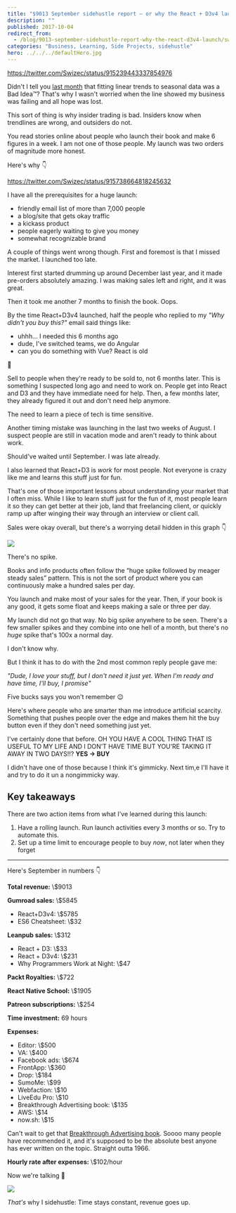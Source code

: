 ```yaml
---
title: "$9013 September sidehustle report – or why the React + D3v4 launch was not 6 figures or even 5"
description: ""
published: 2017-10-04
redirect_from:
  - /blog/9013-september-sidehustle-report-why-the-react-d3v4-launch/swizec/7837
categories: "Business, Learning, Side Projects, sidehustle"
hero: ../../../defaultHero.jpg
---
```


https://twitter.com/Swizec/status/915239443337854976

Didn't I tell you [last month](https://swizec.com/blog/2629-august-sidehustle-report/swizec/7782) that fitting linear trends to seasonal data was a Bad Idea™? That's why I wasn't worried when the line showed my business was failing and all hope was lost.

This sort of thing is why insider trading is bad. Insiders know when trendlines are wrong, and outsiders do not.

You read stories online about people who launch their book and make 6 figures in a week. I am not one of those people. My launch was two orders of magnitude more honest.

Here's why 👇

https://twitter.com/Swizec/status/915738664818245632

I have all the prerequisites for a huge launch:

- friendly email list of more than 7,000 people
- a blog/site that gets okay traffic
- a kickass product
- people eagerly waiting to give you money
- somewhat recognizable brand

A couple of things went wrong though. First and foremost is that I missed the market. I launched too late.

Interest first started drumming up around December last year, and it made pre-orders absolutely amazing. I was making sales left and right, and it was great.

Then it took me another 7 months to finish the book. Oops.

By the time React+D3v4 launched, half the people who replied to my _"Why didn't you buy this?"_ email said things like:

- uhhh… I needed this 6 months ago
- dude, I've switched teams, we do Angular
- can you do something with Vue? React is old

💩

Sell to people when they're ready to be sold to, not 6 months later. This is something I suspected long ago and need to work on. People get into React and D3 and they have immediate need for help. Then, a few months later, they already figured it out and don't need help anymore.

The need to learn a piece of tech is time sensitive.

Another timing mistake was launching in the last two weeks of August. I suspect people are still in vacation mode and aren't ready to think about work.

Should've waited until September. I was late already.

I also learned that React+D3 is _work_ for most people. Not everyone is crazy like me and learns this stuff just for fun.

That's one of those important lessons about understanding your market that I often miss. While I like to learn stuff just for the fun of it, most people learn it so they can get better at their job, land that freelancing client, or quickly ramp up after winging their way through an interview or client call.

Sales were okay overall, but there's a worrying detail hidden in this graph 👇

![](https://swizec.com/blog/wp-content/uploads/2017/10/Screen-Shot-2017-10-04-at-09.21.58.png)

There's no spike.

Books and info products often follow the “huge spike followed by meager steady sales” pattern. This is not the sort of product where you can continuously make a hundred sales per day.

You launch and make most of your sales for the year. Then, if your book is any good, it gets some float and keeps making a sale or three per day.

My launch did not go that way. No big spike anywhere to be seen. There's a few smaller spikes and they combine into one hell of a month, but there's no _huge_ spike that's 100x a normal day.

I don't know why.

But I think it has to do with the 2nd most common reply people gave me:

_"Dude, I love your stuff, but I don't need it just yet. When I'm ready and have time, I'll buy, I promise"_

Five bucks says you won't remember 😉

Here's where people who are smarter than me introduce artificial scarcity. Something that pushes people over the edge and makes them hit the buy button even if they don't need something just yet.

I've certainly done that before. OH YOU HAVE A COOL THING THAT IS USEFUL TO MY LIFE AND I DON’T HAVE TIME BUT YOU’RE TAKING IT AWAY IN TWO DAYS!!? **YES → BUY**

I didn't have one of those because I think it's gimmicky. Next tim,e I'll have it and try to do it un a nongimmicky way.

## Key takeaways

There are two action items from what I've learned during this launch:

1.  Have a rolling launch. Run launch activities every 3 months or so. Try to automate this.
2.  Set up a time limit to encourage people to buy _now_, not later when they forget

---

Here's September in numbers 👇

**Total revenue:** \\\$9013

**Gumroad sales:** \\\$5845

- React+D3v4: \\\$5785
- ES6 Cheatsheet: \\\$32

**Leanpub sales:** \\\$312

- React + D3: \\\$33
- React + D3v4: \\\$231
- Why Programmers Work at Night: \\\$47

**Packt Royalties:** \\\$722

**React Native School:** \\\$1905

**Patreon subscriptions:** \\\$254

**Time investment:** 69 hours

**Expenses:**

- Editor: \\\$500
- VA: \\\$400
- Facebook ads: \\\$674
- FrontApp: \\\$360
- Drop: \\\$184
- SumoMe: \\\$99
- Webfaction: \\\$10
- LiveEdu Pro: \\\$10
- Breakthrough Advertising book: \\\$135
- AWS: \\\$14
- now.sh: \\\$15

Can't wait to get that [Breakthrough Advertising book](https://www.breakthroughadvertisingbook.com/). Soooo many people have recommended it, and it's supposed to be the absolute best anyone has ever written on the topic. Straight outta 1966.

**Hourly rate after expenses:** \\\$102/hour

Now we're talking 🤘

![](https://swizec.com/blog/wp-content/uploads/2017/10/l1ghtsab3r-partyparrot.gif)

_That's_ why I sidehustle: Time stays constant, revenue goes up.
